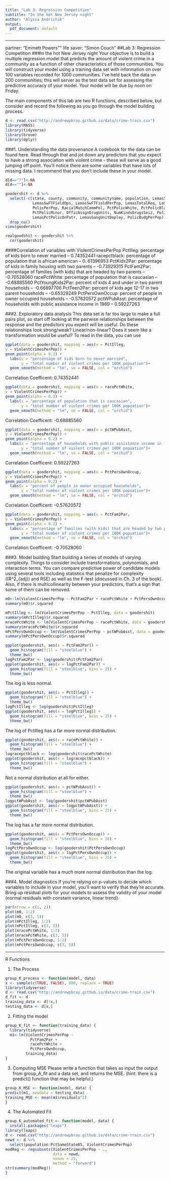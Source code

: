 ```yaml
---
title: "Lab 3: Regression Competition"
subtitle: "In the hot New Jersey night"
author: "Alyssa Andrichik"
output: 
  pdf_document: default
---
```


* * *
partner: "Emmett Powers""
life saver: "Simon Couch"
##Lab 3: Regression Competition
###In the hot New Jersey night
Your objective is to build a multiple regression model that predicts the amount of violent crime in a community as a function of other characteristics of those communities. You will construct your model using a training data set with information on over 100 variables recorded for 1000 communities. I’ve held back the data on 200 communities; this will server as the test data set for assessing the predictive accuracy of your model. Your model will be due by noon on Friday.

The main components of this lab are two R functions, described below, but consider and record the following as you go through the model building process.

```r
d <- read.csv("http://andrewpbray.github.io/data/crime-train.csv")
library(MASS)
library(tidyverse)
library(broom)
library(dplyr)
```

###1. Understanding the data provenance
A codebook for the data can be found here. Read through that and jot down any predictors that you expect to have a strong association with violent crime - these will serve as a good jumping off point. You’ll notice there are some variables that have lots of missing data. I recommend that you don’t include these in your model.

```r
d[d=="?"]<-NA
d[d==""]<-NA
```
```r
goodershit <- d %>%
  select(-c(state, county, community, communityname, population, LemasSwornFT, LemasSwFTPerPop, 
            LemasSwFTFieldOps, LemasSwFTFieldPerPop, LemasTotalReq, LemasTotReqPerPop, PolicReqPerOffic, 
            PolicPerPop, RacialMatchCommPol, PctPolicWhite, PctPolicBlack, PctPolicHisp, PctPolicAsian, 
            PctPolicMinor, OfficAssgnDrugUnits, NumKindsDrugsSeiz, PolicAveOTWorked, PolicCars, PolicOperBudg, 
            LemasPctPolicOnPatr, LemasGangUnitDeploy, PolicBudgPerPop)) %>%
  drop_na()
view(goodershit)

realgoodshit <- goodershit %>%
  cor(goodershit)
```

####Correlation of variables with ViolentCrimesPerPop
PctIlleg: percentage of kids born to never married -- 0.74352441
racepctblack: percentage of population that is african american -- 0. 61396953
PctKids2Par: percentage of kids in family housing with two parents -- -0.73929315
PctFam2Par: percentage of families (with kids) that are headed by two parents -- -0.70528060
racePctWhite: percentage of population that is caucasian -- -0.68885560
PctYoungKids2Par: percent of kids 4 and under in two parent households -- -0.66897706
PctTeen2Par: percent of kids age 12-17 in two parent households -- -0.65329249
PctPersOwnOccup: percent of people in owner occupied households -- -0.57620572
pctWPubAsst: percentage of households with public assistance income in 1989 -- 0.59227263

###2. Exploratory data analysis
This data set is far too large to make a full pairs plot, so start off looking at the pairwise relationships between the response and the predictors you expect will be useful. Do these relationships look strong/weak? Linear/non-linear? Does it seem like a transformation would be useful? To read in the data, you can use

```r
ggplot(data = goodershit, mapping = aes(x = PctIlleg,
y = ViolentCrimesPerPop)) +
geom_point(alpha = 0.2) +
  labs(x = "percentage of kids born to never married", 
       y = "total number of violent crimes per 100K popuation")+
  geom_smooth(method = "lm", se = FALSE, col = "orchid")
```
Correlation Coefficent: 0.74352441

```r
ggplot(data = goodershit, mapping = aes(x = racePctWhite,
y = ViolentCrimesPerPop)) +
geom_point(alpha = 0.2) +
  labs(x = "percentage of population that is caucasian", 
       y = "total number of violent crimes per 100K popuation")+
  geom_smooth(method = "lm", se = FALSE, col = "orchid")
```
Correlation Coefficent: -0.68885560

```r
ggplot(data = goodershit, mapping = aes(x = pctWPubAsst,
y = ViolentCrimesPerPop)) +
geom_point(alpha = 0.2) +
  labs(x = "percentage of households with public assistance income in 1989", 
       y = "total number of violent crimes per 100K popuation")+
  geom_smooth(method = "lm", se = FALSE, col = "orchid")
```
Correlation Coefficent: 0.59227263

```r
ggplot(data = goodershit, mapping = aes(x = PctPersOwnOccup,
y = ViolentCrimesPerPop)) +
geom_point(alpha = 0.2) +
  labs(x = "percent of people in owner occupied households", 
       y = "total number of violent crimes per 100K popuation")+
  geom_smooth(method = "lm", se = FALSE, col = "orchid")
```
Correlation Coefficent: -0.57620572

```r
ggplot(data = goodershit, mapping = aes(x = PctFam2Par,
y = ViolentCrimesPerPop)) +
geom_point(alpha = 0.2) +
  labs(x = "percentage of families (with kids) that are headed by two parents", 
       y = "total number of violent crimes per 100K popuation")+
  geom_smooth(method = "lm", se = FALSE, col = "orchid")
```
Correlation Coefficent: -0.70528060

###3. Model building
Start building a series of models of varying complexity. Things to consider include transformations, polynomials, and interaction terms. You can compare predictive power of candidate models using several tools including statistics that penalize for complexity ((R^2_{adj}) and RSE) as well as the F-test (discussed in Ch. 3 of the book). Also, if there is multicollinearity between your predictors, that’s a sign that some of them can be removed.

```r
m0<-lm(ViolentCrimesPerPop ~ PctFam2Par + racePctWhite + PctPersOwnOccup, data = goodershit)
summary(m0)$r.squared 
```
```r
mPctIlleg <- lm(ViolentCrimesPerPop ~ PctIlleg, data = goodershit)
summary(mPctIlleg)$r.squared
mracePctWhite <- lm(ViolentCrimesPerPop ~ racePctWhite, data = goodershit)
summary(mracePctWhite)$r.squared
mPctPersOwnOccup <- lm(ViolentCrimesPerPop ~ pctWPubAsst, data = goodershit)
summary(mPctPersOwnOccup)$r.squared
```

```r
ggplot(goodershit, aes(x = PctFam2Par)) +
  geom_histogram(fill = "steelblue") +
  theme_bw()
logPctFam2Par <- log(goodershit$PctFam2Par)
ggplot(goodershit, aes(x = logPctFam2Par)) +
  geom_histogram(fill = "steelblue", bins = 25) +
  theme_bw()
```
The log is less normal.

```r
ggplot(goodershit, aes(x = PctIlleg)) +
  geom_histogram(fill = "steelblue") +
  theme_bw()
logPctIlleg <- log(goodershit$PctIlleg)
ggplot(goodershit, aes(x = logPctIlleg)) +
  geom_histogram(fill = "steelblue", bins = 25) +
  theme_bw()
```
The log of PctIlleg has a far more normal distribution.

```r
ggplot(goodershit, aes(x = racePctWhite)) +
  geom_histogram(fill = "steelblue") +
  theme_bw()
logracepctblack <- log(goodershit$racePctWhite)
ggplot(goodershit, aes(x = logracepctblack)) +
  geom_histogram(fill = "steelblue") +
  theme_bw()
```
Not a normal distribution at all for either.

```r
ggplot(goodershit, aes(x = pctWPubAsst)) +
  geom_histogram(fill = "steelblue") +
  theme_bw()
logpctWPubAsst <- log(goodershit$pctWPubAsst)
ggplot(goodershit, aes(x = logpctWPubAsst)) +
  geom_histogram(fill = "steelblue", bins = 25) +
  theme_bw()
```
The log has a far more normal distribution.

```r
ggplot(goodershit, aes(x = PctPersOwnOccup)) +
  geom_histogram(fill = "steelblue", bins = 20) +
  theme_bw()
logPctPersOwnOccup <- log(goodershit$PctPersOwnOccup)
ggplot(goodershit, aes(x = logPctPersOwnOccup)) +
  geom_histogram(fill = "steelblue", bins = 25) +
  theme_bw()
```
The original variable has a much more normal distribution than the log.

###4. Model diagnostics
If you’re relying on p-values to decide which variables to include in your model, you’ll want to verify that they’re accurate. Bring up residual plots for your models to assess the validity of your model (normal residuals with constant variance, linear trend).

```r
par(mfrow = c(1, 2))
plot(m0, 1:2)
plot(m0, c(3, 5))
plot(mPctIlleg, 1:2)
plot(mPctIlleg, c(3, 5))
plot(mracePctWhite, 1:2)
plot(mracePctWhite, c(3, 5))
plot(mPctPersOwnOccup, 1:2)
plot(mPctPersOwnOccup, c(3, 5))
```

* * *
R Functions

1. The Process
```r
group_K_process <- function(model, data)
x <- sample(c(TRUE, FALSE), 800, replace = TRUE)
library(tidyverse)
d <- read.csv("http://andrewpbray.github.io/data/crime-train.csv")
d_fit <- d
training_data <- d[!x,]
testing_data <- d[x,] 
```

2. Fitting the model
```r
group_K_fit <- function(training_data) { 
  library(tidyverse)
  m1<-lm(ViolentCrimesPerPop ~ 
           PctFam2Par + 
           racePctWhite + 
           PctPersOwnOccup, 
         training_data)
}
```

3. Computing MSE
Please write a function that takes as input the output from group_A_fit and a data set, and returns the MSE. (hint: there is a predict() function that may be helpful.)
```r
group_K_MSE <- function(model, data) {
predict(m1, newdata = testing_data)
training_MSE <- mean(m1$residuals^2)
}
```

4. The Automated Fit
```r
group_K_automated_fit <- function(model, data) {
  install.packages("leaps")
library(leaps)
d <- read.csv("http://andrewpbray.github.io/data/crime-train.csv")
newd <- d %>%
  select(population:PctSameState85, ViolentCrimesPerPop)
modReg <- regsubsets(ViolentCrimesPerPop ~ ., 
                     data = newd, 
                     nvmax = 25, 
                     method = "forward")
str(summary(modReg))
}
```